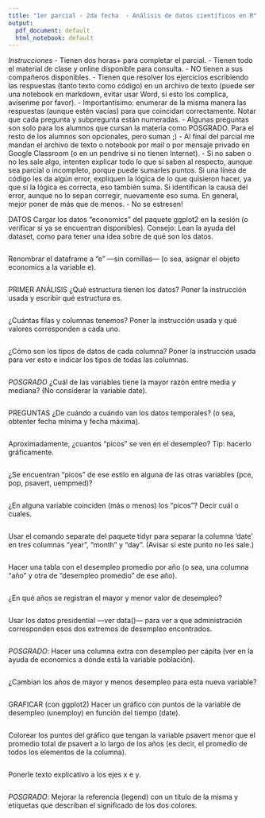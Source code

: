 ```yaml
---
title: "1er parcial - 2da fecha  - Análisis de datos científicos en R"
output:
  pdf_document: default
  html_notebook: default
---
```


*Instrucciones*
- Tienen dos horas+ para completar el parcial.
- Tienen todo el material de clase y online disponible para consulta.
- NO tienen a sus compañeros disponibles.
- Tienen que resolver los ejercicios escribiendo las respuestas (tanto texto como código) en un archivo de texto (puede ser una notebook en markdown, evitar usar Word, si esto los complica, avísenme por favor).
- Importantísimo: enumerar de la misma manera las respuestas (aunque estén vacías) para que coincidan correctamente. Notar que cada pregunta y subpregunta están numeradas.
- Algunas preguntas son solo para los alumnos que cursan la materia como POSGRADO. Para el resto de los alumnos son opcionales, pero suman ;)
- Al final del parcial me mandan el archivo de texto o notebook por mail o por mensaje privado en Google Classroom (o en un pendrive si no tienen Internet).
- Si no saben o no les sale algo, intenten explicar todo lo que sí saben al respecto, aunque sea parcial o incompleto, porque puede sumarles puntos. Si una línea de código les da algún error, expliquen la lógica de lo que quisieron hacer, ya que si la lógica es correcta, eso también suma. Si identifican la causa del error, aunque no lo sepan corregir, nuevamente eso suma. En general, mejor poner de más que de menos.
- No se estresen!

DATOS
Cargar los datos “economics” del paquete ggplot2 en la sesión (o verificar si ya se encuentran disponibles). Consejo: Lean la ayuda del dataset, como para tener una idea sobre de qué son los datos.
```r

```
Renombrar el dataframe a “e” —sin comillas— (o sea, asignar el objeto economics a la variable e).
```r

```

PRIMER ANÁLISIS
¿Qué estructura tienen los datos? Poner la instrucción usada y escribir qué estructura es.
```r

```
¿Cuántas filas y columnas tenemos? Poner la instrucción usada y qué valores corresponden a cada uno.
```r

```
¿Cómo son los tipos de datos de cada columna? Poner la instrucción usada para ver esto e indicar los tipos de todas las columnas.
```r

```
*POSGRADO* ¿Cuál de las variables tiene la mayor razón entre media y mediana? (No considerar la variable date).
```r

```

PREGUNTAS
¿De cuándo a cuándo van los datos temporales? (o sea, obtenter fecha mínima y fecha máxima).
```r

```
Aproximadamente, ¿cuantos “picos” se ven en el desempleo? Tip: hacerlo gráficamente.
```r

```
¿Se encuentran “picos” de ese estilo en alguna de las otras variables (pce, pop, psavert, uempmed)?
```r

```
¿En alguna variable coinciden (más o menos) los “picos”? Decir cuál o cuales.
```r

```
Usar el comando separate del paquete tidyr para separar la columna ‘date’ en tres columnas “year”, “month” y “day”. (Avisar si este punto no les sale.)
```r

```
Hacer una tabla con el desempleo promedio por año (o sea, una columna “año” y otra de “desempleo promedio” de ese año).
```r

```
¿En qué años se registran el mayor y menor valor de desempleo?
```r

```
Usar los datos presidential —ver data()— para ver a que administración corresponden esos dos extremos de desempleo encontrados.
```r

```
*POSGRADO*: Hacer una columna extra con desempleo per cápita (ver en la ayuda de economics a dónde está la variable población).
```r

```
¿Cambian los años de mayor y menos desempleo para esta nueva variable?
```r

```

GRAFICAR (con ggplot2)
Hacer un gráfico con puntos de la variable de desempleo (unemploy) en función del tiempo (date).
```r

```
Colorear los puntos del gráfico que tengan la variable psavert menor que el promedio total de psavert a lo largo de los años (es decir, el promedio de todos los elementos de la columna).
```r

```
Ponerle texto explicativo a los ejes x e y.
```r

```
*POSGRADO*: Mejorar la referencia (legend) con un título de la misma y etiquetas que describan el significado de los dos colores.
```r

```
